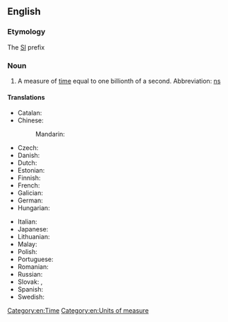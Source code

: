 {{also|nano-second}}
==English==
{{wikipedia|second}}

===Etymology===
The [[SI]] prefix {{prefix|en|nano|second}}

===Noun===
{{en-noun}}

# A measure of [[time]] equal to one billionth of a second. Abbreviation: [[ns]]

====Translations====
{{trans-top|measure of time}}
* Catalan: {{t|ca|nanosegon|m}}
* Chinese:
*: Mandarin: {{t+|cmn|纳秒|tr=nàmiǎo}}
* Czech: {{t|cs|nanosekunda|f}}
* Danish: {{t|da|nanosekund}}
* Dutch: {{t+|nl|nanoseconde}}
* Estonian: {{t|et|nanosekund}}
* Finnish: {{t+|fi|nanosekunti}}
* French: {{t+|fr|nanoseconde|f}}
* Galician: {{t|gl|nanosegundo|m}}
* German: {{t+|de|Nanosekunde|f}}
* Hungarian: {{t|hu|nanoszekundum}}
{{trans-mid}}
* Italian: {{t+|it|nanosecondo|m}}
* Japanese: {{t|ja|ナノ秒|tr=Nano byō}}
* Lithuanian: {{t|lt|nanosekundė|f}}
* Malay: {{t|ms|nanosaat}}
* Polish: {{t|pl|nanosekunda|f}}
* Portuguese: {{t+|pt|nanossegundo|m}}
* Romanian: {{t+|ro|nanosecundă}}
* Russian: {{t+|ru|наносеку́нда|f}}
* Slovak: {{t|sk|nanosekunda|f}}, {{t|sk|nanosekunda|f}}
* Spanish: {{t+|es|nanosegundo|m}}
* Swedish: {{t|sv|nanosekund|c}}
{{trans-bottom}}

[[Category:en:Time]]
[[Category:en:Units of measure]]